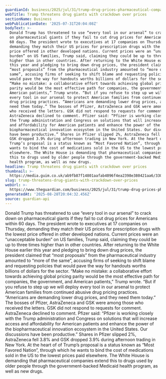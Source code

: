 ```yaml
---
guardianId: business/2025/jul/31/trump-drug-prices-pharmaceutical-companies
webTitle: Trump threatens drug giants with crackdown over prices
sectionName: Business
webPublicationDate: '2025-07-31T20:04:08Z'
bodyText: >-
  Donald Trump has threatened to use “every tool in our arsenal” to crack down
  on pharmaceutical giants if they fail to cut drug prices for Americans within
  60 days. The president wrote to executives at 17 companies on Thursday,
  demanding they match their US prices for prescription drugs with the lowest
  price offered in other developed nations. Current prices were an “unacceptable
  burden” on US families, Trump said, claiming they could be up to three times
  higher than in other countries. After returning to the White House earlier
  this year and pledging to bring down drug prices, the president claimed that
  “most proposals” from the pharmaceutical industry amounted to “more of the
  same”, accusing firms of seeking to shift blame and requesting policies that
  would pave the way for handouts worths billions of dollars for the sector.
  “Make no mistake: a collaborative effort towards achieving global pricing
  parity would be the most effective path for companies, the government, and
  American patients,” Trump wrote. “But if you refuse to step up we will deploy
  every tool in our arsenal to protect American families from continued abusive
  drug pricing practices. “Americans are demanding lower drug prices, and they
  need them today.” The bosses of Pfizer, AstraZeneca and GSK were among those
  who received the letters. GSK did not respond to requests for comment.
  AstraZeneca declined to comment. Pfizer said: “Pfizer is working closely with
  the Trump administration and Congress on solutions that will increase access
  and affordability for American patients and enhance the power of the
  biopharmaceutical innovation ecosystem in the United States. Our discussions
  have been productive.” Shares in Pfizer slipped 2%, AstraZeneca fell 3.8% and
  GSK dropped 3.9% during afternoon trading in New York. At the heart of of
  Trump’s proposal is a status known as “Most Favored Nation”, through which he
  wants to bind the cost of medications sold in the US to the lowest prices paid
  elsewhere. The White House is demanding that pharmaceutical companies extend
  this to drugs used by older people through the government-backed Medicaid
  health program, as well as new drugs.
headline: Trump threatens drug giants with crackdown over prices
thumbnail: >-
  https://media.guim.co.uk/ab9fb87f14801aafab4096f4ea2398e380421aa6/330_0_5001_4000/500.jpg
slug: trump-threatens-drug-giants-with-crackdown-over-prices
webUrl: >-
  https://www.theguardian.com/business/2025/jul/31/trump-drug-prices-pharmaceutical-companies
generatedAt: '2025-08-28T20:04:32.456Z'
source: guardian-api
---
```

Donald Trump has threatened to use “every tool in our arsenal” to crack down on pharmaceutical giants if they fail to cut drug prices for Americans within 60 days. The president wrote to executives at 17 companies on Thursday, demanding they match their US prices for prescription drugs with the lowest price offered in other developed nations. Current prices were an “unacceptable burden” on US families, Trump said, claiming they could be up to three times higher than in other countries. After returning to the White House earlier this year and pledging to bring down drug prices, the president claimed that “most proposals” from the pharmaceutical industry amounted to “more of the same”, accusing firms of seeking to shift blame and requesting policies that would pave the way for handouts worths billions of dollars for the sector. “Make no mistake: a collaborative effort towards achieving global pricing parity would be the most effective path for companies, the government, and American patients,” Trump wrote. “But if you refuse to step up we will deploy every tool in our arsenal to protect American families from continued abusive drug pricing practices. “Americans are demanding lower drug prices, and they need them today.” The bosses of Pfizer, AstraZeneca and GSK were among those who received the letters. GSK did not respond to requests for comment. AstraZeneca declined to comment. Pfizer said: “Pfizer is working closely with the Trump administration and Congress on solutions that will increase access and affordability for American patients and enhance the power of the biopharmaceutical innovation ecosystem in the United States. Our discussions have been productive.” Shares in Pfizer slipped 2%, AstraZeneca fell 3.8% and GSK dropped 3.9% during afternoon trading in New York. At the heart of of Trump’s proposal is a status known as “Most Favored Nation”, through which he wants to bind the cost of medications sold in the US to the lowest prices paid elsewhere. The White House is demanding that pharmaceutical companies extend this to drugs used by older people through the government-backed Medicaid health program, as well as new drugs.
